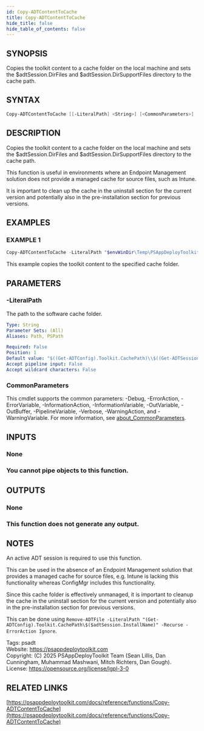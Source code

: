 ```yaml
---
id: Copy-ADTContentToCache
title: Copy-ADTContentToCache
hide_title: false
hide_table_of_contents: false
---
```


## SYNOPSIS

Copies the toolkit content to a cache folder on the local machine and sets the $adtSession.DirFiles and $adtSession.DirSupportFiles directory to the cache path.

## SYNTAX

```powershell
Copy-ADTContentToCache [[-LiteralPath] <String>] [<CommonParameters>]
```

## DESCRIPTION

Copies the toolkit content to a cache folder on the local machine and sets the $adtSession.DirFiles and $adtSession.DirSupportFiles directory to the cache path.

This function is useful in environments where an Endpoint Management solution does not provide a managed cache for source files, such as Intune.

It is important to clean up the cache in the uninstall section for the current version and potentially also in the pre-installation section for previous versions.

## EXAMPLES

### EXAMPLE 1

```powershell
Copy-ADTContentToCache -LiteralPath "$envWinDir\Temp\PSAppDeployToolkit"
```

This example copies the toolkit content to the specified cache folder.

## PARAMETERS

### -LiteralPath

The path to the software cache folder.

```yaml
Type: String
Parameter Sets: (All)
Aliases: Path, PSPath

Required: False
Position: 1
Default value: "$((Get-ADTConfig).Toolkit.CachePath)\\$((Get-ADTSession).InstallName)"
Accept pipeline input: False
Accept wildcard characters: False
```

### CommonParameters

This cmdlet supports the common parameters: -Debug, -ErrorAction, -ErrorVariable, -InformationAction, -InformationVariable, -OutVariable, -OutBuffer, -PipelineVariable, -Verbose, -WarningAction, and -WarningVariable. For more information, see [about_CommonParameters](http://go.microsoft.com/fwlink/?LinkID=113216).

## INPUTS

### None

### You cannot pipe objects to this function.
## OUTPUTS

### None

### This function does not generate any output.
## NOTES
An active ADT session is required to use this function.

This can be used in the absence of an Endpoint Management solution that provides a managed cache for source files, e.g.
Intune is lacking this functionality whereas ConfigMgr includes this functionality.

Since this cache folder is effectively unmanaged, it is important to cleanup the cache in the uninstall section for the current version and potentially also in the pre-installation section for previous versions.

This can be done using `Remove-ADTFile -LiteralPath "(Get-ADTConfig).Toolkit.CachePath\$($adtSession.InstallName)" -Recurse -ErrorAction Ignore`.

Tags: psadt<br />
Website: https://psappdeploytoolkit.com<br />
Copyright: (C) 2025 PSAppDeployToolkit Team (Sean Lillis, Dan Cunningham, Muhammad Mashwani, Mitch Richters, Dan Gough).<br />
License: https://opensource.org/license/lgpl-3-0

## RELATED LINKS

[https://psappdeploytoolkit.com/docs/reference/functions/Copy-ADTContentToCache](https://psappdeploytoolkit.com/docs/reference/functions/Copy-ADTContentToCache)
